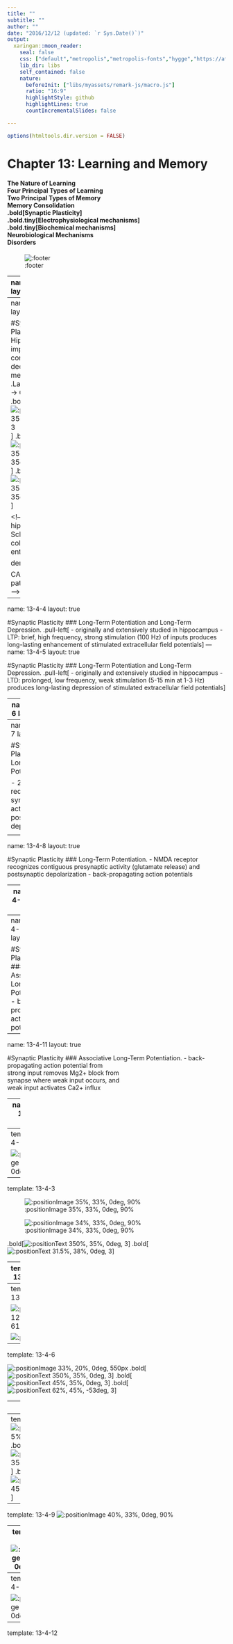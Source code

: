 ```yaml
---
title: ""
subtitle: ""
author: ""
date: "2016/12/12 (updated: `r Sys.Date()`)"
output:
  xaringan::moon_reader:
    seal: false
    css: ["default","metropolis","metropolis-fonts","hygge","https://afeld.github.io/emoji-css/emoji.css","libs/myassets/remark-css/header-footer.css"]
    lib_dir: libs
    self_contained: false
    nature:
      beforeInit: ["libs/myassets/remark-js/macro.js"]
      ratio: "16:9"
      highlightStyle: github
      highlightLines: true
      countIncrementalSlides: false

---
```


```r
options(htmltools.dir.version = FALSE)
```



# Chapter 13:  Learning and Memory

#### The Nature of Learning</br>Four Principal Types of Learning</br>Two Principal Types of Memory</br>Memory Consolidation</br>.bold[Synaptic Plasticity]</br>.bold.tiny[<i class="em em-black_small_square"></i>Electrophysiological mechanisms]</br>.bold.tiny[<i class="em em-black_small_square"></i>Biochemical mechanisms]</br>Neurobiological Mechanisms</br>Disorders



![:footer](Chapter 13.4)

---
name: 13-4-2
layout: true

#Synaptic Plasticity
### The Hippocampus. 
- important role in consolidation of declarative memories

<!--
rat
hippocampus
human

pyramidal cells
granule cells

CA1
macaque
CA2
EC

perforant
path
CA3
mouse
CA4
dentate gyrus
-->

---
name: 13-4-3
layout: true

#Synaptic Plasticity
### The Hippocampus. 
- important role in consolidation of declarative memories
- .Large[EC     →      DG      →      CA3      →      CA1]
.bold[![:positionText 35%, 8%, 35deg, 3](perforant</br>path)]      
.bold[![:positionText 35%, 17%, 35deg, 3](mossy</br>fibers)]       
.bold[![:positionText 35%, 24%, 35deg, 3](Schaeffer</br>collaterals)]


<!--
rat hippocampus
Schaeffer collaterals
CA1
entorhinal
cortex

dentate
gyrus

CA3
perforant
       path
mossy fibers
-->

---
name: 13-4-4
layout: true

#Synaptic Plasticity
### Long-Term Potentiation and Long-Term Depression.
.pull-left[
- originally and extensively studied in hippocampus
- LTP: brief, high frequency,
  strong stimulation (100 Hz)
  of inputs produces 
  long-lasting enhancement
  of stimulated extracellular
  field potentials
]
---
name: 13-4-5
layout: true

#Synaptic Plasticity
### Long-Term Potentiation and Long-Term Depression. 
.pull-left[
- originally and extensively studied in hippocampus
- LTD: prolonged, low 
  frequency, weak stimulation
  (5-15 min at 1-3 Hz)
  produces long-lasting 
  depression of stimulated
  extracellular field potentials
]

---
name: 13-4-6
layout: true

#Synaptic Plasticity
### Long-Term Potentiation. 
- strong high frequency stimulation (HFS) temporally summates to reach threshold for LTP
- strong low frequency stimulation or weak stimulation does not summate to reach threshold



---
name: 13-4-7
layout: true


#Synaptic Plasticity
### Long-Term Potentiation. 

- 2 events required: 
    - synaptic activity
    - postsynaptic depolarization

<!--
hold at depolarized
potential (e.g. 0mV)
-->

---
name: 13-4-8
layout: true

#Synaptic Plasticity
### Long-Term Potentiation. 
- NMDA receptor recognizes contiguous presynaptic activity (glutamate release) and postsynaptic depolarization
- back-propagating action potentials

<!--
depolarization
expels Mg2+
-->

---
name: 13-4-9
layout: true

#Synaptic Plasticity
### Associative Long-Term Potentiation. 
- Hebb’s Rule: “neurons that fire together, wire together”
- weak stimulus alone does not expel Mg2+
- well-timed weak stimulus benefits from depolarization induced by strong stimulus

<!--
Schaeffer collaterals
entorhinal
cortex
perforant
       path
mossy fibers
-->

---
name: 13-4-10
layout: true

#Synaptic Plasticity
### Associative Long-Term Potentiation. 
- back-propagating
  action potentials

---
name: 13-4-11
layout: true

#Synaptic Plasticity
### Associative Long-Term Potentiation. 
- back-propagating action potential from</br> strong input removes Mg2+ block from </br>synapse where weak input occurs, and </br>weak input activates Ca2+ influx

---
name: 13-4-12
layout: true

# Image Credits

- slide 2:	Pinel, J.P.J. (1997). Biopsychology, 4th ed. Allyn and Bacon
	http://becuo.com/lower-brain-hippocampus
	http://farm5.static.flickr.com/4067/4533138943_5979daa80f_b.jpg
	http://www.nature.com/nrn/journal/v15/n10/images/nrn3785-f1.jpg
- slide 3: 	http://i2.wp.com/neurosciencenews.com/neuroscience_images/rat-hippocampus-public.jpg
	http://www.nature.com/neuro/journal/v14/n4/images/nn.2783-F1.jpg
- slide 4-5:	http://www.nature.com/neuro/journal/v14/n4/images/nn.2783-F1.jpg
	http://www.nature.com/nrn/journal/v11/n7/images/nrn2867-f3.jpg
- slide 6:	Carlson, N.R. (2012). Physiology of Behavior, 11th ed. Pearson Publishing
- slide 7:	Carlson, N.R. (2012). Physiology of Behavior, 11th ed. Pearson Publishing
	Breedlove, S.M., Watson, N.V. (2013). Biological Psychology: An Introduction to Behavioral, Cognitive, and Clinical Neuroscience, 7th ed. Sinauer Associates, Inc.
- slide 8:	http://www.nature.com/neuro/journal/v14/n4/images/nn.2783-F1.jpg
- slide 10:	http://www.mun.ca/biology/desmid/brian/BIOL2060/BIOL2060-13/13_11.jpg
- slide 11:	Carlson, N.R. (2012). Physiology of Behavior, 11th ed. Pearson Publishing


![:footer](Chapter 13.4)



---
template: 13-4-2



![:positionImage 27%, 15%, 0deg, 75%](slide13-4-2.png)


---
template: 13-4-3

![:positionImage 35%, 33%, 0deg, 90%](image7.jpg)

![:positionImage 34%, 33%, 0deg, 90%](image8.jpg)

.bold[![:positionText 350%, 35%, 0deg, 3](rat hippocampus)]
.bold[![:positionText 31.5%, 38%, 0deg, 3](rat hippocampus)]

---
template: 13-4-4

![:prhi 12%, 61%](image9.jpg)

![:pllo](image10.jpg)


---
template: 13-4-5

![:prhi 12%, 61%](image9.jpg)

![:pllo](image10.jpg)


---
template: 13-4-6

![:positionImage 33%, 20%, 0deg, 550px](image11.jpg)
.bold[![:positionText 350%, 35%, 0deg, 3](threshold)]
.bold[![:positionText 45%, 35%, 0deg, 3](threshold)]
.bold[![:positionText 62%, 45%, -53deg, 3](temporal summation)]

---
template: 13-4-7

![:positionImage 40%, 2%, 0deg, 90%](image12.jpg)

![:positionImage 12%, 50%, 0deg, 500px](image13.jpeg)


---
template: 13-4-8
![:positionImage 35%, 5%, 0deg, 1000px](image14.jpg)
.bold[![:positionText 350%, 35%, 0deg, 3](threshold)]
.bold.Large[![:positionText 45%, 45%, 0deg, 3](depolarization
</br>expels Mg2+)]

---
template: 13-4-9
![:positionImage 40%, 33%, 0deg, 90%](image10.jpg)


---
template: 13-4-10
![:positionImage 15%, 45%, 0deg, 450px](image15.jpg)


---
template: 13-4-11

![:positionImage 23%, 36%, 0deg,750px](image16.jpeg)

---
template: 13-4-12

